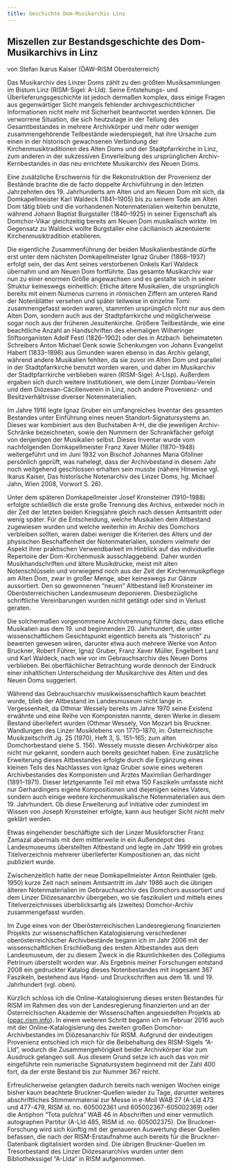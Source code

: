 ```yaml
---
title: Geschichte Dom-Musikarchiv Linz
---
```

## Miszellen zur Bestandsgeschichte des Dom-Musikarchivs in Linz

von Stefan Ikarus Kaiser (ÖAW-RISM Oberösterreich)

Das Musikarchiv des Linzer Doms zählt zu den größten Musiksammlungen im Bistum Linz (RISM-Sigel: A-LId). Seine Entstehungs- und Überlieferungsgeschichte ist jedoch dermaßen komplex, dass einige Fragen aus gegenwärtiger Sicht mangels fehlender archivgeschichtlicher Informationen nicht mehr mit Sicherheit beantwortet werden können. Die verworrene Situation, die sich heutzutage in der Teilung des Gesamtbestandes in mehrere Archivkörper und mehr oder weniger zusammengehörende Teilbestände wiederspiegelt, hat ihre Ursache zum einen in der historisch gewachsenen Verbindung der Kirchenmusiktraditionen des Alten Doms und der Stadtpfarrkirche in Linz, zum anderen in der sukzessiven Einverleibung des ursprünglichen Archiv-Kernbestandes in das neu errichtete Musikarchiv des Neuen Doms.

Eine zusätzliche Erschwernis für die Rekonstruktion der Provenienz der Bestände brachte die de facto doppelte Archivführung in den letzten Jahrzehnten des 19. Jahr­hunderts am Alten und am Neuen Dom mit sich, da Domkapellmeister Karl Waldeck (1841–1905) bis zu seinem Tode am Alten Dom tätig blieb und die vorhandenen Notenmaterialien weiterhin benutzte, während Johann Baptist Burgstaller (1840–1925) in seiner Eigenschaft als Domchor-Vikar gleichzeitig bereits am Neuen Dom musikalisch wirkte. Im Gegensatz zu Waldeck wollte Burgstaller eine cäcilianisch akzentuierte Kirchenmusiktradition etablieren.

Die eigentliche Zusammenführung der beiden Musikalienbestände dürfte erst unter dem nächsten Domkapellmeister Ignaz Gruber (1868–1937) erfolgt sein, der das Amt seines verstorbenen Onkels Karl Waldeck übernahm und am Neuen Dom fortführte. Das gesamte Musikarchiv war nun zu einer enormen Größe angewachsen und es gestalte sich in seiner Struktur keineswegs einheitlich: Etliche ältere Musikalien, die ursprünglich bereits mit einem Numerus currens in römischen Ziffern am unteren Rand der Notenblätter versehen und später teilweise in einzelne Tomi zusammengefasst worden waren, stammten ursprünglich nicht nur aus dem Alten Dom, sondern auch aus der Stadtpfarrkirche und möglicherweise sogar noch aus der früheren Jesuitenkirche. Größere Teilbestände, wie eine beachtliche Anzahl an Handschriften des ehemaligen Wilheringer Stiftsorganisten Adolf Festl (1826–1902) oder des in Atzbach  beheimateten Schreibers Anton Michael Denk sowie Schenkungen von Johann Evangelist Habert (1833–1896) aus Gmunden waren ebenso in das Archiv gelangt, während andere Musikalien fehlten, da sie zuvor im Alten Dom und parallel in der Stadtpfarrkirche benutzt worden waren, und daher im Musikarchiv der Stadtpfarrkirche verblieben waren (RISM-Sigel: A-LIsp). Außerdem ergaben sich durch weitere Institutionen, wie dem Linzer Dombau-Verein und dem Diözesan-Cäcilienverein in Linz, noch andere Provenienz- und Besitzverhältnisse diverser Notenmaterialien.

Im Jahre 1916 legte Ignaz Gruber ein umfangreiches Inventar des gesamten Bestandes unter Einführung eines neuen Standort-Signatursystems an. Dieses war kombiniert aus den Buchstaben A–H, die die jeweiligen Archiv-Schränke bezeichneten, sowie den Nummern der Schrankfächer gefolgt von denjenigen der Musikalien selbst. Dieses Inventar wurde vom nachfolgenden Domkapellmeister Franz Xaver Müller (1870–1948) weitergeführt und im Juni 1932 von Bischof Johannes Maria Gföllner persönlich geprüft, was nahelegt, dass der Archivbestand in diesem Jahr noch weitgehend geschlossen erhalten sein musste (nähere Hinweise vgl. Ikarus Kaiser, Das historische Notenarchiv des Linzer Doms, hg. Michael Jahn, Wien 2008, Vorwort S. 26).

Unter dem späteren Domkapellmeister Josef Kronsteiner (1910–1988) erfolgte schließlich die erste große Trennung des Archivs, entweder noch in der Zeit der letzten beiden Kriegsjahre gleich nach dessen Amtsantritt oder wenig später. Für die Entscheidung, welche Musikalien dem Altbestand zugewiesen wurden und welche weiterhin im Archiv des Domchors verbleiben sollten, waren dabei weniger die Kriterien des Alters und der physischen Beschaffenheit der Notenmaterialien, sondern vielmehr der Aspekt ihrer praktischen Verwendbarkeit im Hinblick auf das individuelle Repertoire der Dom-Kirchenmusik ausschlaggebend. Daher wurden Musikhandschriften und ältere Musikdrucke, meist mit alten Notenschlüsseln und vorwiegend noch aus der Zeit der Kirchenmusikpflege am Alten Dom, zwar in großer Menge, aber keineswegs zur Gänze aussortiert. Den so gewonnenen “neuen” Altbestand ließ Kronsteiner im Oberösterreichischen Landesmuseum deponieren. Diesbezügliche schriftliche Vereinbarungen wurden nicht getätigt oder sind in Verlust geraten.

Die solchermaßen vorgenommene Archivtrennung führte dazu, dass etliche Musikalien aus dem 19. und beginnenden 20. Jahrhundert, die unter wissenschaftlichem Gesichtspunkt eigentlich bereits als “historisch” zu bewerten gewesen wären, darunter etwa auch mehrere Werke von Anton Bruckner, Robert Führer, Ignaz Gruber, Franz Xaver Müller, Engelbert Lanz und Karl Waldeck, nach wie vor im Gebrauchsarchiv des Neuen Doms verblieben. Bei oberflächlicher Betrachtung wurde dennoch der Eindruck einer inhaltlichen Unterscheidung der Musikarchive des Alten und des Neuen Doms suggeriert.

Während das Gebrauchsarchiv musikwissenschaftlich kaum beachtet wurde, blieb der Altbestand im Landesmuseum nicht lange in Vergessenheit, da Othmar Wessely bereits im Jahre 1970 seine Existenz erwähnte und eine Reihe von Komponisten nannte, deren Werke in diesem Bestand überliefert wurden (Othmar Wessely, Von Mozart bis Bruckner. Wandlungen des Linzer Musiklebens von 1770–1870, in: Österreichische Musikzeitschrift Jg. 25 (1970), Heft 3, S. 151–165; zum alten Domchorbestand siehe S. 156). Wessely musste diesen Archivkörper also nicht nur gekannt, sondern auch bereits gesichtet haben. Eine zusätzliche Erweiterung dieses Altbestandes erfolgte durch die Ergänzung eines kleinen Teils des Nachlasses von Ignaz Gruber sowie eines weiteren Archivbestandes des Komponisten und Arztes Maximilian Gerhardinger (1891–1971). Dieser letztgenannte Teil mit etwa 150 Faszikeln umfasste nicht nur Gerhardingers eigene Kompositionen und diejenigen seines Vaters, sondern auch einige weitere kirchenmusikalische Notenmaterialien aus dem 19. Jahrhundert. Ob diese Erweiterung auf Initiative oder zumindest im Wissen von Joseph Kronsteiner erfolgte, kann aus heutiger Sicht nicht mehr geklärt werden.

Etwas eingehender beschäftigte sich der Linzer Musikforscher Franz Zamazal abermals mit dem mittlerweile in ein Außendepot des Landesmuseums überstellten Alt­bestand und legte im Jahr 1999 ein grobes Titelverzeichnis mehrerer überlieferter Kompositionen an, das nicht publiziert wurde.

Zwischenzeitlich hatte der neue Domkapellmeister Anton Reinthaler (geb. 1950) kurze Zeit nach seinem Amtsantritt im Jahr 1986 auch die übrigen älteren Notenmaterialien im Gebrauchsarchiv des Domchors aussortiert und dem Linzer Diözesanarchiv übergeben, wo sie faszikuliert und mittels eines Titelverzeichnisses überblicksartig als (zweites) Domchor-Archiv zusammengefasst wurden.

Im Zuge eines von der Oberösterreichischen Landesregierung finanzierten Projekts zur wissenschaftlichen Katalogisierung verschiedener oberösterreichischer Archiv­bestände begann ich im Jahr 2006 mit der wissenschaftlichen Erschließung des ersten Altbestandes aus dem Landesmuseum, der zu diesem Zweck in die Räumlichkeiten des Collegiums Petrinum überstellt worden war. Als Ergebnis meiner Forschungen entstand 2008 ein gedruckter Katalog dieses Notenbestandes mit insgesamt 367 Faszikeln, bestehend aus Hand- und Druckschriften aus dem 18. und 19. Jahrhundert (vgl. oben).

Kürzlich schloss ich die Online-Katalogisierung dieses ersten Bestandes für RISM im Rahmen des von der Landesregierung finanzierten und an der Österreichischen Akademie der Wissenschaften angesiedelten Projekts ab ([opac.rism.info](http://opac.rism.info)). In einem weiteren Schritt begann ich im Februar 2016 auch mit der Online-Katalogisierung des zweiten großen Domchor-Archivbestandes im Diözesanarchiv für RISM. Aufgrund der eindeutigen Provenienz entschied ich mich für die Beibehaltung des RISM-Sigels “A-LId”, wodurch die Zusammengehörigkeit beider Archivkörper klar zum Ausdruck gelangen soll. Aus diesem Grund setze ich auch das von mir eingeführte rein numerische Signatursystem beginnend mit der Zahl 400 fort, da der erste Bestand bis zur Nummer 367 reicht.

Erfreulicherweise gelangten dadurch bereits nach wenigen Wochen einige bisher kaum beachtete Bruckner-Quellen wieder zu Tage, darunter weiteres abschriftliches Stimmen­material zur Messe in e-Moll WAB 27 (A-LId 473 und 477-479, RISM id. no. 605002361 und 605002367-605002369) oder die Antiphon “Tota pulchra” WAB 46 in Abschriften und einer vermutlich autographen Partitur (A-LId 485, RISM id. no. 605002375). Die Bruckner-Forschung wird sich künftig mit der genaueren Auswertung dieser Quellen befassen, die nach der RISM-Erstaufnahme auch bereits für die Bruckner-Datenbank digitalisiert worden sind. Die übrigen Bruckner-Quellen im Tresor­bestand des Linzer Diözesanarchivs wurden unter dem Bibliothekssigel “A-LIda” in RISM aufgenommen.
